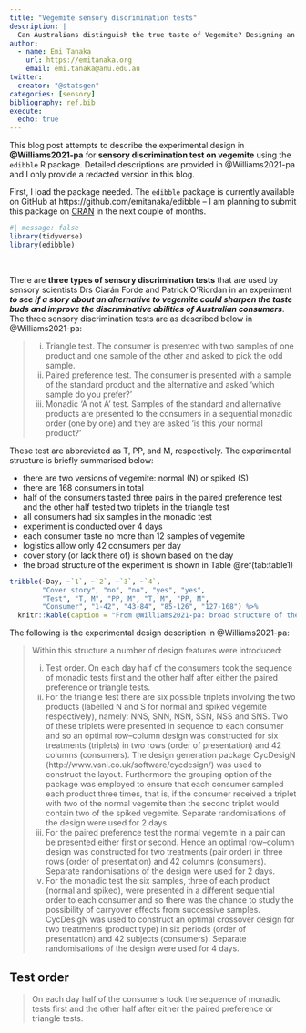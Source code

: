 ```yaml
---
title: "Vegemite sensory discrimination tests"
description: |
  Can Australians distinguish the true taste of Vegemite? Designing an expriment with sensory discrimination test with the `edibble` package. 
author:
  - name: Emi Tanaka
    url: https://emitanaka.org
    email: emi.tanaka@anu.edu.au
twitter:
  creator: "@statsgen"
categories: [sensory]
bibliography: ref.bib
execute:
  echo: true
---
```



This blog post attempts to describe the experimental design in **@Williams2021-pa** for **sensory discrimination test on vegemite** using the `edibble` R package. Detailed descriptions are provided in @Williams2021-pa and I only provide a redacted version in this blog.

First, I load the package needed. The `edibble` package is currently available on GitHub at https://github.com/emitanaka/edibble -- I am planning to submit this package on [CRAN](https://cran.r-project.org/) in the next couple of months.


```r
#| message: false
library(tidyverse)
library(edibble)
```

<br>  

There are **three types of sensory discrimination tests** that are used by sensory scientists Drs Ciarán Forde and Patrick O’Riordan in an experiment _**to see if a story about an alternative to vegemite could sharpen the taste buds and improve the discriminative abilities of Australian consumers**_. The three sensory discrimination tests are as described below in @Williams2021-pa:

<blockquote>

i. Triangle test. The consumer is presented with two samples of one product and one sample of the other and asked to pick the odd sample.
ii. Paired preference test. The consumer is presented with a sample of the standard product and the alternative and asked ‘which sample do you prefer?’
iii. Monadic ‘A not A’ test. Samples of the standard and alternative products are presented to the consumers in a sequential monadic order (one by one) and they are asked ‘is this your normal product?’
</blockquote>

These test are abbreviated as T, PP, and M, respectively. The experimental structure is briefly summarised below:

* there are two versions of vegemite: normal (N) or spiked (S)
* there are 168 consumers in total
* half of the consumers tasted three pairs in the paired preference test and the other half tested two triplets in the triangle test
* all consumers had six samples in the monadic test
* experiment is conducted over 4 days
* each consumer taste no more than 12 samples of vegemite 
* logistics allow only 42 consumers per day
* cover story (or lack there of) is shown based on the day
* the broad structure of the experiment is shown in Table \@ref(tab:table1)


```r
tribble(~Day, ~`1`, ~`2`, ~`3`, ~`4`,
        "Cover story", "no", "no", "yes", "yes",
        "Test", "T, M", "PP, M", "T, M", "PP, M",
        "Consumer", "1-42", "43-84", "85-126", "127-168") %>% 
  knitr::kable(caption = "From @Williams2021-pa: broad structure of the vegemite experiment.")
```

The following is the experimental design description in @Williams2021-pa:

<blockquote>

Within this structure a number of design features were introduced:

i. Test order. On each day half of the consumers took the sequence of monadic tests first and the other half after either the paired preference or triangle tests.
ii. For the triangle test there are six possible triplets involving the two products (labelled N and S for normal and spiked vegemite respectively), namely: NNS, SNN, NSN, SSN, NSS and SNS. Two of these triplets were presented in sequence to each consumer and so an optimal row–column design was constructed for six treatments (triplets) in two rows (order of presentation) and 42 columns (consumers). The design generation package CycDesigN (http://www.vsni.co.uk/software/cycdesign/) was used to construct the layout. Furthermore the grouping option of the package was employed to ensure that each consumer sampled each product three times, that is, if the consumer received a triplet with two of the normal vegemite then the second triplet would contain two of the spiked vegemite. Separate randomisations of the design were used for 2 days.
iii. For the paired preference test the normal vegemite in a pair can be presented either first or second. Hence an optimal row–column design was constructed for two treatments (pair order) in three rows (order of presentation) and 42 columns (consumers). Separate randomisations of the design were used for 2 days.
iv. For the monadic test the six samples, three of each product (normal and spiked), were presented in a different sequential order to each consumer and so there was the chance to study the possibility of carryover effects from successive samples. CycDesigN was used to construct an optimal crossover design for two treatments (product type) in six periods (order of presentation) and 42 subjects (consumers). Separate randomisations of the design were used for 4 days.

</blockquote>


## Test order

<blockquote>

On each day half of the consumers took the sequence of monadic tests first and the other half after either the paired preference or triangle tests.

</blockquote>
